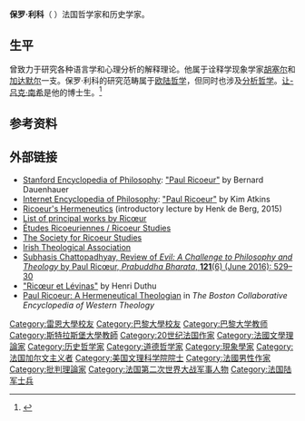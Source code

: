 '''保罗·利科'''（{{lang-fr|Jean Paul Gustave Ricœur}}  {{bd|1913年|2月27日|2005年|5月20日}}）法国哲学家和历史学家。

==生平==
曾致力于研究各种语言学和心理分析的解释理论。他属于诠释学现象学家[[胡塞尔|胡塞尔]]和[[加达默尔|加达默尔]]一支。保罗·利科的研究范畴属于[[欧陆哲学|欧陆哲学]]，但同时也涉及[[分析哲学|分析哲学]]。[[让-吕克·南希|让-吕克·南希]]是他的博士生。<ref>{{cite web |title=Paul Ricœur |url=http://www.inamori-f.or.jp/laureates/k16_c_paul/prf_e.html |publisher=Inamori Foundation |accessdate=15 December 2012 |archive-url=https://web.archive.org/web/20130523172410/http://www.inamori-f.or.jp/laureates/k16_c_paul/prf_e.html |archive-date=2013-05-23 |dead-url=yes }}</ref>

==参考资料==
{{reflist}}

==外部链接==
{{wikiquote}}
* [[Stanford_Encyclopedia_of_Philosophy|Stanford Encyclopedia of Philosophy]]: [http://plato.stanford.edu/entries/ricoeur/ "Paul Ricoeur"] {{Wayback|url=http://plato.stanford.edu/entries/ricoeur/ |date=20211111212155 }} by Bernard Dauenhauer
* [[Internet_Encyclopedia_of_Philosophy|Internet Encyclopedia of Philosophy]]: [http://www.iep.utm.edu/r/ricoeur.htm "Paul Ricoeur"] {{Wayback|url=http://www.iep.utm.edu/r/ricoeur.htm |date=20090413051801 }} by Kim Atkins
* [https://www.youtube.com/watch?v=hMEFAAEm0IE Ricoeur's Hermeneutics] {{Wayback|url=https://www.youtube.com/watch?v=hMEFAAEm0IE |date=20210517045655 }} (introductory lecture by Henk de Berg, 2015)
* [http://www.fondsricoeur.fr/fr/pages/bibliographie.html List of principal works by Ricœur] {{Wayback|url=http://www.fondsricoeur.fr/fr/pages/bibliographie.html |date=20210516022156 }}
* [http://ricoeur.pitt.edu Études Ricoeuriennes / Ricoeur Studies] {{Wayback|url=http://ricoeur.pitt.edu/ |date=20110826051538 }}
* [http://www.ricoeursociety.org The Society for Ricoeur Studies] {{Wayback|url=http://www.ricoeursociety.org/ |date=20210512203326 }}
* [https://web.archive.org/web/20060613201339/http://www.theology.ie/thinkers/ricoeur.htm Irish Theological Association]
* [http://philpapers.org/rec/CHAROP-4 Subhasis Chattopadhyay, Review of ''Evil: A Challenge to Philosophy and Theology'' by Paul Ricœur, ''Prabuddha Bharata'', '''121'''(6) (June 2016): 529–30] {{Wayback|url=http://philpapers.org/rec/CHAROP-4 |date=20170106042424 }}
* [http://espacethique.free.fr/articles.php?lng=fr&pg=128 "Ricœur et Lévinas"] {{Wayback|url=http://espacethique.free.fr/articles.php?lng=fr&pg=128 |date=20210128162404 }} by Henri Duthu
* [http://people.bu.edu/wwildman/WeirdWildWeb/courses/mwt/dictionary/mwt_themes_790_ricoeur.htm Paul Ricoeur: A Hermeneutical Theologian] {{Wayback|url=http://people.bu.edu/wwildman/WeirdWildWeb/courses/mwt/dictionary/mwt_themes_790_ricoeur.htm |date=20201128000717 }} in ''The Boston Collaborative Encyclopedia of Western Theology''

{{大陆哲学}}
{{Authority control}}
{{DEFAULTSORT:Ricoeur, Paul}}
[[Category:雷恩大學校友|Category:雷恩大學校友]]
[[Category:巴黎大學校友|Category:巴黎大學校友]]
[[Category:巴黎大学教师|Category:巴黎大学教师]]
[[Category:斯特拉斯堡大學教師|Category:斯特拉斯堡大學教師]]
[[Category:20世纪法国作家|Category:20世纪法国作家]]
[[Category:法國文學理論家|Category:法國文學理論家]]
[[Category:历史哲学家|Category:历史哲学家]]
[[Category:道德哲学家|Category:道德哲学家]]
[[Category:現象學家|Category:現象學家]]
[[Category:法国加尔文主义者|Category:法国加尔文主义者]]
[[Category:美国文理科学院院士|Category:美国文理科学院院士]]
[[Category:法國男性作家|Category:法國男性作家]]
[[Category:批判理論家|Category:批判理論家]]
[[Category:法国第二次世界大战军事人物|Category:法国第二次世界大战军事人物]]
[[Category:法国陆军士兵|Category:法国陆军士兵]]